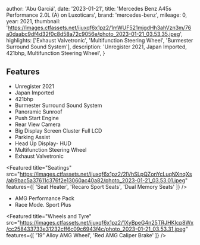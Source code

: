 
  author: 'Abu Garciá',
  date: '2023-01-21',
  title: 'Mercedes Benz A45s Performance 2.0L (A) on Luxoticars',
  brand: 'mercedes-benz',
  mileage: 0,
  year: 2021,
  thumbnail: 'https://images.ctfassets.net/ijuxqf6x1pz2/1mWUF521mjgdHh3ahVzn3m/76a0daabc9df4d32f0c8d58a72c9056e/photo_2023-01-21_03.53.35.jpeg',
  highlights: ['Exhaust Valvetronic', 'Multifunction Steering Wheel', 'Burmester Surround Sound System'],
  description:
    'Unregister 2021, Japan Imported, 421bhp, Multifunction Steering Wheel',
}


## Features
- Unregister 2021
- Japan Imported
- 421bhp
- Burmester Surround Sound System
- Panoramic Sunroof
- Push Start Engine
- Rear View Camera 
- Big Display Screen Cluster Full LCD
- Parking Assist 
- Head Up Display- HUD
- Multifunction Steering Wheel
- Exhaust Valvetronic 

<Featured
  title="Seatings"
  src="https://images.ctfassets.net/ijuxqf6x1pz2/2IVhSLpQZonYcLuqNXnqXs/ab9bac5a37611c376f2e13060ac40a82/photo_2023-01-21_03.53.01.jpeg"
  features={[
    'Seat Heater',
    'Recaro Sport Seats',
    'Dual Memory Seats'
  ]}
/>

- AMG Performance Pack
- Race Mode. Sport Plus

<Featured
  title="Wheels and Tyre"
  src="https://images.ctfassets.net/ijuxqf6x1pz2/1XyBpeG4n25TRJHKIcp8Wx/cc258433733e31232cff6c09c6943f4c/photo_2023-01-21_03.53.31.jpeg"
  features={[
    '19” Alloy AMG Wheel',
    'Red AMG Caliper Brake'
  ]}
/>
